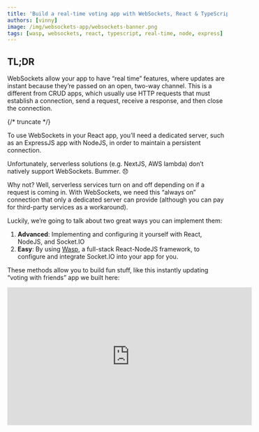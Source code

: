 ```yaml
---
title: 'Build a real-time voting app with WebSockets, React & TypeScript 🔌⚡️'
authors: [vinny]
image: /img/websockets-app/websockets-banner.png
tags: [wasp, websockets, react, typescript, real-time, node, express]
---
```




## TL;DR

WebSockets allow your app to have “real time” features, where updates are instant because they’re passed on an open, two-way channel. This is a different from CRUD apps, which usually use HTTP requests that must establish a connection, send a request, receive a response, and then close the connection.

{/* truncate */}

<ImgWithCaption source="img/websockets-app/Untitled.png" width="550px" />

To use WebSockets in your React app, you’ll need a dedicated server, such as an ExpressJS app with NodeJS, in order to maintain a persistent connection.

Unfortunately, serverless solutions (e.g. NextJS, AWS lambda) don’t natively support WebSockets. Bummer. 😞

Why not? Well, serverless services turn on and off depending on if a request is coming in. With WebSockets, we need this “always on” connection that only a dedicated server can provide (although you can pay for third-party services as a workaround).

Luckily, we’re going to talk about two great ways you can implement them:

1. **Advanced**: Implementing and configuring it yourself with React, NodeJS, and Socket.IO
2. **Easy**: By using [Wasp](https://wasp.sh), a full-stack React-NodeJS framework, to configure and integrate Socket.IO into your app for you.

These methods allow you to build fun stuff, like this instantly updating “voting with friends” app we built here:

<iframe width="560" height="315" src="https://www.youtube.com/embed/Twy-2P0Co6M" title="YouTube video player" frameborder="0" allow="accelerometer; autoplay; clipboard-write; encrypted-media; gyroscope; picture-in-picture; web-share" allowfullscreen />

You can try out the [live demo app here](https://websockets-voting-client.fly.dev/).
And if you just want the app code, it's [available here on GitHub](https://github.com/vincanger/websockets-wasp).

## Why WebSockets?

So, imagine you're at a party sending text messages to a friend to tell them what food to bring.

Now, wouldn’t it be easier if you called your friend on the phone so you could talk constantly,  instead of sending sporadic messages? That's pretty much what WebSockets are in the world of web applications.

For example, traditional HTTP requests (e.g. CRUD/RESTful) are like those text messages — your app has to **ask the server** every time it wants new information, just like you had to send a text message to your friend every time you thought of food for your party.

But with WebSockets, once a connection is established, it **remains open** for constant, two-way communication, so the server can send new information to your app the instant it becomes available, even if the client didn’t ask for it.

This is perfect for real-time applications like chat apps, game servers, or when you're keeping track of stock prices. For example, apps like Google Docs, Slack, WhatsApp, Uber, Zoom, and Robinhood all use WebSockets to power their real-time communication features.

![https://media3.giphy.com/media/26u4hHj87jMePiO3u/giphy.gif?cid=7941fdc6hxgjnub1rcs80udcj652956fwmm4qhxsmk6ldxg7\&ep=v1\_gifs\_search\&rid=giphy.gif\&ct=g](https://media3.giphy.com/media/26u4hHj87jMePiO3u/giphy.gif?cid=7941fdc6hxgjnub1rcs80udcj652956fwmm4qhxsmk6ldxg7\&ep=v1_gifs_search\&rid=giphy.gif\&ct=g)

So remember, when your app and server have a lot to talk about, go for WebSockets and let the conversation flow freely!

## How WebSockets Work

If you want real-time capabilities in your app, you don’t always need WebSockets. You can implement similar functionality by using resource-heavy processes, such as:

1. long-polling, e.g. running `setInterval` to periodically hit the server and check for updates.
2. one-way “server-sent events”, e.g. keeping a unidirectional server-to-client connection open to receive new updates from the server only.

<ImgWithCaption source="img/websockets-app/Untitled 1.png" width="550px" caption="1. HTTP handshake, 2. two-way instant communication, 3. close connection" />

WebSockets, on the other hand, provide a two-way (aka “full-duplex”) communication channel between the client and server.

Once established via an HTTP “handshake”, the server and client can freely exchange information instantly before the connection is finally closed by either side.

Although introducing WebSockets does add complexity due to asynchronous and event-driven components, choosing the right libraries and frameworks can make it easy.

In the sections below, we will show you two ways to implement WebSockets into a React-NodeJS app:

1. Configuring it yourself alongside your own standalone Node/ExpressJS server
2. Letting Wasp, a full-stack framework with superpowers, easily configure it for you

## Adding WebSockets Support in a React-NodeJS App

### What You Shouldn’t Use: Serverless Architecture

But first, here’s a “heads up” for you: despite being a great solution for certain use-cases, serverless solutions are **not** the right tool for this job.

That means, popular frameworks and infrastructure, like NextJS and AWS Lambda, do not support WebSockets integration out-of-the-box.

<iframe width="560" height="315" src="https://www.youtube.com/embed/e5Cye4pIFeA" title="YouTube video player" frameborder="0" allow="accelerometer; autoplay; clipboard-write; encrypted-media; gyroscope; picture-in-picture; web-share" allowfullscreen />

Instead of running on a dedicated, traditional server, such solutions utilize serverless functions (also known as lambda functions), which are designed to execute and complete a task as soon as a request comes in. It’s as if they “turn on” when the request comes in, and then “turn off” once it’s completed.

This serverless architecture is not ideal for keeping a WebSocket connection alive because we want a persistent, “always-on” connection.

That’s why you need a “serverful” architecture if you want to build real-time apps. And although there is a workaround to getting WebSockets on a serverless architecture, [like using third-party services](https://vercel.com/guides/do-vercel-serverless-functions-support-websocket-connections), this has a number of drawbacks:

- **Cost:** these services exist as subscriptions and can get costly as your app scales
- **Limited Customization:** you’re using a pre-built solution, so you have less control
- **Debugging:** fixing errors gets more difficult, as your app is not running locally

<ImgWithCaption source="img/websockets-app/Untitled 2.png" width="550px" />

### Using ExpressJS with Socket.IO  — Complex/Customizable Method

Okay, let's start with the first, more traditional approach: creating a dedicated server for your client to establish a two-way communication channel with.

This method is more advanced and involves a bit more complexity, but allows for more fine-tuned customization. **If you're looking for a straightforward, easier way to bring WebSockets to your React/NodeJS app, we'll get to that in the [section below](#implementing-websockets-with-wasp--easierless-config-method)**

:::note
👨‍💻 If you want to code along you can follow the instructions below. Alternatively, if you just want to see the finished React-NodeJS full-stack app, check out the [github repo here](https://github.com/vincanger/websockets-react)
:::

In this exampple, we’ll be using [ExpressJS](https://expressjs.com/) with the [Socket.IO](http://Socket.io) library. Although there are others out there, Socket.IO is a great library that makes working with WebSockets in NodeJS [easier](https://socket.io/docs/v4/).

If you want to code along, first clone the `start` branch:

```bash
git clone --branch start https://github.com/vincanger/websockets-react.git
```

You’ll notice that inside we have two folders:

- 📁 `ws-client` for our React app
- 📁 `ws-server` for our ExpressJS/NodeJS server

Let’s `cd` into the server folder and install the dependencies:

```bash
cd ws-server && npm install
```

We also need to install the types for working with typescript:

```bash
npm i --save-dev @types/cors
```

Now run the server, using the `npm start` command in your terminal.

You should see `listening on *:8000` printed to the console!

At the moment, this is what our `index.ts` file looks like:

```tsx
import cors from 'cors';
import express from 'express';

const app = express();
app.use(cors({ origin: '*' }));
const server = require('http').createServer(app);

app.get('/', (req, res) => {
  res.send(`<h1>Hello World</h1>`);
});

server.listen(8000, () => {
  console.log('listening on *:8000');
});
```

There’s not much going on here, so let’s install the [Socket.IO](http://Socket.IO) package and start adding WebSockets to our server!

First, let’s kill the server with `ctrl + c` and then run:

```bash
npm install socket.io
```

Let’s go ahead and replace the `index.ts` file with the following code. I know it’s a lot of code, so I’ve left a bunch of comments that explain what’s going on ;):

```tsx
import cors from 'cors';
import express from 'express';
import { Server, Socket } from 'socket.io';

type PollState = {
  question: string;
  options: {
    id: number;
    text: string;
    description: string;
    votes: string[];
  }[];
};
interface ClientToServerEvents {
  vote: (optionId: number) => void;
  askForStateUpdate: () => void;
}
interface ServerToClientEvents {
  updateState: (state: PollState) => void;
}
interface InterServerEvents { }
interface SocketData {
  user: string;
}

const app = express();
app.use(cors({ origin: 'http://localhost:5173' })); // this is the default port that Vite runs your React app on
const server = require('http').createServer(app);
// passing these generic type parameters to the `Server` class
// ensures data flowing through the server are correctly typed.
const io = new Server<
  ClientToServerEvents,
  ServerToClientEvents,
  InterServerEvents,
  SocketData
>(server, {
  cors: {
    origin: 'http://localhost:5173',
    methods: ['GET', 'POST'],
  },
});

// this is middleware that Socket.IO uses on initiliazation to add
// the authenticated user to the socket instance. Note: we are not
// actually adding real auth as this is beyond the scope of the tutorial
io.use(addUserToSocketDataIfAuthenticated);

// the client will pass an auth "token" (in this simple case, just the username)
// to the server on initialize of the Socket.IO client in our React App
async function addUserToSocketDataIfAuthenticated(socket: Socket, next: (err?: Error) => void) {
  const user = socket.handshake.auth.token;
  if (user) {
    try {
      socket.data = { ...socket.data, user: user };
    } catch (err) {}
  }
  next();
}

// the server determines the PollState object, i.e. what users will vote on
// this will be sent to the client and displayed on the front-end
const poll: PollState = {
  question: "What are eating for lunch ✨ Let's order",
  options: [
    {
      id: 1,
      text: 'Party Pizza Place',
      description: 'Best pizza in town',
      votes: [],
    },
    {
      id: 2,
      text: 'Best Burger Joint',
      description: 'Best burger in town',
      votes: [],
    },
    {
      id: 3,
      text: 'Sus Sushi Place',
      description: 'Best sushi in town',
      votes: [],
    },
  ],
};

io.on('connection', (socket) => {
  console.log('a user connected', socket.data.user);

	// the client will send an 'askForStateUpdate' request on mount
	// to get the initial state of the poll
  socket.on('askForStateUpdate', () => {
    console.log('client asked For State Update');
    socket.emit('updateState', poll);
  });

  socket.on('vote', (optionId: number) => {
    // If user has already voted, remove their vote.
    poll.options.forEach((option) => {
      option.votes = option.votes.filter((user) => user !== socket.data.user);
    });
    // And then add their vote to the new option.
    const option = poll.options.find((o) => o.id === optionId);
    if (!option) {
      return;
    }
    option.votes.push(socket.data.user);
		// Send the updated PollState back to all clients
    io.emit('updateState', poll);
  });

  socket.on('disconnect', () => {
    console.log('user disconnected');
  });
});

server.listen(8000, () => {
  console.log('listening on *:8000');
});
```

Great, start the server again with `npm start` and let’s add the [Socket.IO](http://Socket.IO) client to the front-end.

`cd` into the `ws-client` directory and run

```bash
cd ../ws-client && npm install
```

Next, start the development server with `npm run dev` and you should see the hardcoded starter app in your browser:

<ImgWithCaption source="img/websockets-app/Untitled 3.png" width="550px" />

You may have noticed that poll does not match the `PollState` from our server. We need to install the [Socket.IO](http://Socket.IO) client and set it all up in order start our real-time communication and get the correct poll from the server.

Go ahead and kill the development server with `ctrl + c` and run:

```bash
npm install socket.io-client
```

Now let’s create a hook that initializes and returns our WebSocket client after it establishes a connection. To do that, create a new file in `./ws-client/src` called `useSocket.ts`:

```tsx
import { useState, useEffect } from 'react';
import socketIOClient, { Socket } from 'socket.io-client';

export type PollState = {
  question: string;
  options: {
    id: number;
    text: string;
    description: string;
    votes: string[];
  }[];
};
interface ServerToClientEvents {
  updateState: (state: PollState) => void;
}
interface ClientToServerEvents {
  vote: (optionId: number) => void;
  askForStateUpdate: () => void;
}

export function useSocket({endpoint, token } : { endpoint: string, token: string }) {
  // initialize the client using the server endpoint, e.g. localhost:8000
	// and set the auth "token" (in our case we're simply passing the username
	// for simplicity -- you would not do this in production!)
	// also make sure to use the Socket generic types in the reverse order of the server!
	const socket: Socket<ServerToClientEvents, ClientToServerEvents>  = socketIOClient(endpoint,  {
    auth: {
      token: token
    }
  })
  const [isConnected, setIsConnected] = useState(false);

  useEffect(() => {
    console.log('useSocket useEffect', endpoint, socket)

    function onConnect() {
      setIsConnected(true)
    }

    function onDisconnect() {
      setIsConnected(false)
    }

    socket.on('connect', onConnect)
    socket.on('disconnect', onDisconnect)

    return () => {
      socket.off('connect', onConnect)
      socket.off('disconnect', onDisconnect)
    }
  }, [token]);

	// we return the socket client instance and the connection state
  return {
    isConnected,
    socket,
  };
}
```

Now let’s go back to our main `App.tsx` page and replace it with the following code (again I’ve left comments to explain):

```tsx
import { useState, useMemo, useEffect } from 'react';
import { Layout } from './Layout';
import { Button, Card } from 'flowbite-react';
import { useSocket } from './useSocket';
import type { PollState } from './useSocket';

const App = () => {
	// set the PollState after receiving it from the server
  const [poll, setPoll] = useState<PollState | null>(null);

	// since we're not implementing Auth, let's fake it by
	// creating some random user names when the App mounts
  const randomUser = useMemo(() => {
    const randomName = Math.random().toString(36).substring(7);
    return `User-${randomName}`;
  }, []);

	// 🔌⚡️ get the connected socket client from our useSocket hook!
  const { socket, isConnected } = useSocket({ endpoint: `http://localhost:8000`, token: randomUser });

  const totalVotes = useMemo(() => {
    return poll?.options.reduce((acc, option) => acc + option.votes.length, 0) ?? 0;
  }, [poll]);

	// every time we receive an 'updateState' event from the server
	// e.g. when a user makes a new vote, we set the React's state
	// with the results of the new PollState
  socket.on('updateState', (newState: PollState) => {
    setPoll(newState);
  });

  useEffect(() => {
    socket.emit('askForStateUpdate');
  }, []);

  function handleVote(optionId: number) {
    socket.emit('vote', optionId);
  }

  return (
    <Layout user={randomUser}>
      <div className='w-full max-w-2xl mx-auto p-8'>
        <h1 className='text-2xl font-bold'>{poll?.question ?? 'Loading...'}</h1>
        <h2 className='text-lg italic'>{isConnected ? 'Connected ✅' : 'Disconnected 🛑'}</h2>
        {poll && <p className='leading-relaxed text-gray-500'>Cast your vote for one of the options.</p>}
        {poll && (
          <div className='mt-4 flex flex-col gap-4'>
            {poll.options.map((option) => (
              <Card key={option.id} className='relative transition-all duration-300 min-h-[130px]'>
                <div className='z-10'>
                  <div className='mb-2'>
                    <h2 className='text-xl font-semibold'>{option.text}</h2>
                    <p className='text-gray-700'>{option.description}</p>
                  </div>
                  <div className='absolute bottom-5 right-5'>
                    {randomUser && !option.votes.includes(randomUser) ? (
                      <Button onClick={() => handleVote(option.id)}>Vote</Button>
                    ) : (
                      <Button disabled>Voted</Button>
                    )}
                  </div>
                  {option.votes.length > 0 && (
                    <div className='mt-2 flex gap-2 flex-wrap max-w-[75%]'>
                      {option.votes.map((vote) => (
                        <div
                          key={vote}
                          className='py-1 px-3 bg-gray-100 rounded-lg flex items-center justify-center shadow text-sm'
                        >
                          <div className='w-2 h-2 bg-green-500 rounded-full mr-2'></div>
                          <div className='text-gray-700'>{vote}</div>
                        </div>
                      ))}
                    </div>
                  )}
                </div>
                <div className='absolute top-5 right-5 p-2 text-sm font-semibold bg-gray-100 rounded-lg z-10'>
                  {option.votes.length} / {totalVotes}
                </div>
                <div
                  className='absolute inset-0 bg-gradient-to-r from-yellow-400 to-orange-500 opacity-75 rounded-lg transition-all duration-300'
                  style={{
                    width: `${totalVotes > 0 ? (option.votes.length / totalVotes) * 100 : 0}%`,
                  }}
                ></div>
              </Card>
            ))}
          </div>
        )}
      </div>
    </Layout>
  );
};
export default App;
```

Go ahead now and start the client with `npm run dev`. Open another terminal window/tab, `cd` into the `ws-server` directory and run `npm start`.

If we did that correctly, we should be seeing our finished, working, REAL TIME app! 🙂

It looks and works great if you open it up in two or three browser tabs. Check it out:

<ImgWithCaption source="img/websockets-app/Untitled.gif" width="550px" />

Nice!

So we’ve got the core functionality here, but as this is just a demo, there are a couple very important pieces missing that make this app unusable in production.

Mainly, we’re creating a random fake user each time the app mounts. You can check this by refreshing the page and voting again. You’ll see the votes just add up, as we’re creating a new random user each time. We don’t want that!

We should instead be authenticating and persisting a session for a user that’s registered in our database. But another problem: we don’t even have a database at all in this app!

You can start to see the how the complexity add ups for even just a simple voting feature

Luckily, our next solution, Wasp, has integrated Authentication and Database Management. Not to mention, it also takes care of a lot of the WebSockets configuration for us.

So let’s go ahead and give that a go!

### Implementing WebSockets with Wasp — Easier/Less Config Method

Because Wasp is an innovative full-stack framework, it makes building React-NodeJS apps quick and developer-friendly.

Wasp has lots of time-saving features, including WebSocket support via [Socket.IO](http://socket.io/), Authentication, Database Management, and Full-stack type-safety out-of-the box.

Wasp can take care of all this heavy lifting for you because of its use of a config file, which you can think of like a set of instructions that the Wasp compiler uses to help glue your app together.

To see it in action, let's implement WebSocket communication using Wasp by following these steps

:::tip
If you just want to see finished app’s code, you can check out the [GitHub repo here](https://github.com/vincanger/websockets-wasp)
:::

1. Install Wasp globally by running the following command in your terminal:

```bash
curl -sSL https://get.wasp.sh/installer.sh | sh
```

If you want to code along, first clone the `start` branch of the example app:

```bash
git clone --branch start https://github.com/vincanger/websockets-wasp.git
```

You’ll notice that the structure of the Wasp app is split:

- 🐝 a `main.wasp` config file exists at the root
- 📁 `src/client` is our directory for our React files
- 📁 `src/server` is our directory for our ExpressJS/NodeJS functions

Let’s start out by taking a quick look at our `main.wasp` file.

```jsx
app whereDoWeEat {
  wasp: {
    version: "^0.13.2"
  },
  title: "where-do-we-eat",
  client: {
    rootComponent: import { Layout } from "@src/client/Layout",
  },
  // 🔐 This is how we get Auth in our app. Easy!
  auth: {
    userEntity: User,
    onAuthFailedRedirectTo: "/login",
    methods: {
      usernameAndPassword: {}
    }
  },
}

// 👱 this is the data model for our registered users in our database
entity User {=psl
  id       Int     @id @default(autoincrement())
psl=}

// ...
```

With this, the Wasp compiler will know what to do and will configure these features for us.

Let’s tell it we want WebSockets, as well. Add the `webSocket` definition to the `main.wasp` file, just between `auth` and `dependencies`:

```jsx
app whereDoWeEat {
	// ...
  webSocket: {
    fn: import { webSocketFn } from "@src/server/ws-server",
  },
	// ...
}
```

Now we have to define the `webSocketFn`. In the `./src/server` directory create a new file, `ws-server.ts` and copy the following code:

```tsx
import { getUsername } from 'wasp/auth';
import { type WebSocketDefinition } from 'wasp/server/webSocket';

type PollState = {
  question: string;
  options: {
    id: number;
    text: string;
    description: string;
    votes: string[];
  }[];
};

interface ServerToClientEvents {
  updateState: (state: PollState) => void;
}
interface ClientToServerEvents {
  vote: (optionId: number) => void;
  askForStateUpdate: () => void;
}
interface InterServerEvents {}

export const webSocketFn: WebSocketDefinition<ClientToServerEvents, ServerToClientEvents, InterServerEvents> = (
  io,
  _context
) => {
  const poll: PollState = {
    question: "What are eating for lunch ✨ Let's order",
    options: [
      {
        id: 1,
        text: 'Party Pizza Place',
        description: 'Best pizza in town',
        votes: [],
      },
      {
        id: 2,
        text: 'Best Burger Joint',
        description: 'Best burger in town',
        votes: [],
      },
      {
        id: 3,
        text: 'Sus Sushi Place',
        description: 'Best sushi in town',
        votes: [],
      },
    ],
  };
  io.on('connection', (socket) => {
    if (!socket.data.user) {
      console.log('Socket connected without user');
      return;
    }

    const connectionUsername = getUsername(socket.data.user);

    console.log('Socket connected: ', connectionUsername);
    socket.on('askForStateUpdate', () => {
      socket.emit('updateState', poll);
    });

    socket.on('vote', (optionId) => {
      if (!connectionUsername) {
        return;
      }
      // If user has already voted, remove their vote.
      poll.options.forEach((option) => {
        option.votes = option.votes.filter((username) => username !== connectionUsername);
      });
      // And then add their vote to the new option.
      const option = poll.options.find((o) => o.id === optionId);
      if (!option) {
        return;
      }
      option.votes.push(connectionUsername);
      io.emit('updateState', poll);
    });

    socket.on('disconnect', () => {
      console.log('Socket disconnected: ', connectionUsername);
    });
  });
};
```

You may have noticed that there’s a lot less configuration and boilerplate needed here in the Wasp implementation. That’s because the:

- endpoints,
- authentication,
- and Express and [Socket.IO](http://Socket.IO) middleware

are all being handled for you by Wasp. Noice!

<ImgWithCaption source="img/websockets-app/Untitled 4.png" width="550px" />

Let’s go ahead now and run the app to see what we have at this point.

First, we need to initialize the database so that our Auth works correctly. This is something we didn’t do in the previous example due to high complexity, but is easy to do with Wasp:

```bash
wasp db migrate-dev
```

Once that’s finished, run the app (it my take a while on first run to install all depenedencies):

```bash
wasp start
```

You should see a login screen this time. Go ahead and first register a user, then login:

<ImgWithCaption source="img/websockets-app/Untitled 5.png" width="550px" />

Once logged in, you’ll see the same hardcoded poll data as in the previous example, because, again, we haven’t set up the [Socket.IO](http://Socket.IO) client on the frontend. But this time it should be much easier.

Why? Well, besides less configuration, another nice benefit of working with [TypeScript with Wasp](/docs/advanced/web-sockets), is that you just have to define payload types with matching event names on the server, and those types will get exposed automatically on the client!

Let’s take a look at how that works now.

In `.src/client/MainPage.tsx`, replace the contents with the following code:

```tsx
// Wasp provides us with pre-configured hooks and types based on
// our server code. No need to set it up ourselves!
import { type ServerToClientPayload, useSocket, useSocketListener } from 'wasp/client/webSocket';
import { useAuth } from 'wasp/client/auth';
import { useState, useMemo, useEffect } from 'react';
import { Button, Card } from 'flowbite-react';
import { getUsername } from 'wasp/auth';

const MainPage = () => {
  // Wasp provides a bunch of pre-built hooks for us :)
  const { data: user } = useAuth();
  const [poll, setPoll] = useState<ServerToClientPayload<'updateState'> | null>(null);
  const totalVotes = useMemo(() => {
    return poll?.options.reduce((acc, option) => acc + option.votes.length, 0) ?? 0;
  }, [poll]);

  const { socket } = useSocket();

  const username = user ? getUsername(user) : null;

  useSocketListener('updateState', (newState) => {
    setPoll(newState);
  });

  useEffect(() => {
    socket.emit('askForStateUpdate');
  }, []);

  function handleVote(optionId: number) {
    socket.emit('vote', optionId);
  }

  return (
    <div className='w-full max-w-2xl mx-auto p-8'>
      <h1 className='text-2xl font-bold'>{poll?.question ?? 'Loading...'}</h1>
      {poll && <p className='leading-relaxed text-gray-500'>Cast your vote for one of the options.</p>}
      {poll && (
        <div className='mt-4 flex flex-col gap-4'>
          {poll.options.map((option) => (
            <Card key={option.id} className='relative transition-all duration-300 min-h-[130px]'>
              <div className='z-10'>
                <div className='mb-2'>
                  <h2 className='text-xl font-semibold'>{option.text}</h2>
                  <p className='text-gray-700'>{option.description}</p>
                </div>
                <div className='absolute bottom-5 right-5'>
                  {username && !option.votes.includes(username) ? (
                    <Button onClick={() => handleVote(option.id)}>Vote</Button>
                  ) : (
                    <Button disabled>Voted</Button>
                  )}
                  {!user}
                </div>
                {option.votes.length > 0 && (
                  <div className='mt-2 flex gap-2 flex-wrap max-w-[75%]'>
                    {option.votes.map((username, idx) => {
                      return (
                        <div
                          key={username}
                          className='py-1 px-3 bg-gray-100 rounded-lg flex items-center justify-center shadow text-sm'
                        >
                          <div className='w-2 h-2 bg-green-500 rounded-full mr-2'></div>
                          <div className='text-gray-700'>{username}</div>
                        </div>
                      );
                    })}
                  </div>
                )}
              </div>
              <div className='absolute top-5 right-5 p-2 text-sm font-semibold bg-gray-100 rounded-lg z-10'>
                {option.votes.length} / {totalVotes}
              </div>
              <div
                className='absolute inset-0 bg-gradient-to-r from-yellow-400 to-orange-500 opacity-75 rounded-lg transition-all duration-300'
                style={{
                  width: `${totalVotes > 0 ? (option.votes.length / totalVotes) * 100 : 0}%`,
                }}
              ></div>
            </Card>
          ))}
        </div>
      )}
    </div>
  );
};
export default MainPage;
```

In comparison to the previous implementation, Wasp saved us from having to configure the [Socket.IO](http://Socket.IO) client, as well as building our own hooks.

Also, hover over the variables in your client-side code, and you’ll see that the types are being automatically inferred for you!

Here’s just one example, but it should work for them all:

<ImgWithCaption source="img/websockets-app/Untitled 6.png" width="550px" />

Now if you open up a new private/incognito tab, register a new user, and login, you’ll see a fully working, real-time voting app. The best part is, in comparison to the previous approach, we can log out and back in, and our voting data persists, which is exactly what we’d expect from a production grade app. 🎩

<ImgWithCaption source="img/websockets-app/Untitled 1.gif" width="550px" />

Awesome… 😏

## Comparing the Two Approaches

Now, just because one approach seems easier, doesn’t always mean it’s always better. Let’s give a quick run-down of the advantages and disadvantages of both the implementations above.

|  | Without Wasp | With Wasp |
| --- | --- | --- |
| 😎 Intended User  | Senior Developers, web development teams | Full-stack developers, “Indiehackers”, junior devs |
| 📈 Complexity of Code | Medium-to-High | Low |
| 🚤 Speed | Slower, more methodical | Faster, more integrated |
| 🧑‍💻 Libraries | Any | Socket.IO |
| ⛑ Type safety  | Implement on both server and client | Implement once on server, inferred by Wasp on client |
| 🎮 Amount of control | High, as you determine the implementation | Opinionated, as Wasp decides the basic implementation |
| 🐛 Learning Curve | Complex: full knowledge of front and backend technologies, including WebSockets | Intermediate: Knowledge of full-stack fundamentals necessary. |

### Implementing WebSockets Using React, Express.js (Without Wasp)

Advantages:

1. Control & **Flexibility**: You can approach the implementation of WebSockets in the way that best suits your project's needs, as well as your choice between a [number of different WebSocket libraries](https://www.atatus.com/blog/websocket-libraries-for-nodejs/), not just Socket.IO.

Disadvantages:

1. **More Code & Complexity**: Without the abstractions provided by a framework like Wasp, you might need to write more code and create your own abstractions to handle common tasks. Not to mention the proper configuration of a NodeJS/ExpressJS server (the one provided in the example is very basic)
2. Manual **Type Safety: If you’re working with TypeScript, you have to be more careful typing your  event handlers and payload types coming into and going out from the server, or implement a more type-safe approach yourself.**

### Implementing WebSockets with Wasp (uses React, ExpressJS, and [Socket.IO](http://Socket.IO) under the hood)

Advantages:

1. Fully-Integrated\*\*/Less code\*\*: Wasp provides useful abstractions such as `useSocket` and `useSocketListener` hooks for use in React components (on top of other features like Auth, Async Jobs, Email-sending, DB management, and Deployment), simplifying the client-side code, and allowing for full integration with less configuration.
2. **Type Safety**: Wasp facilitates full-stack type safety for WebSocket events and payloads. This reduces the likelihood of runtime errors due to mismatched data types and saves you from writing even more boilerplate.

Disadvantages:

1. **Learning curve**: Developers unfamiliar with Wasp will need to learn the framework to effectively use it.
2. **Less control**: While Wasp provides a lot of conveniences, it abstracts away some of the details, giving developers slightly less control over certain aspects of socket management.

## Conclusion

In general, how you add WebSockets to your React app depends on the specifics of your project, your comfort level with the available tools, and the trade-offs you're willing to make between ease of use, control, and complexity.

Don’t forget, if you want to check out the full finished code from our “Lunch Voting” example full-stack app, go here: [https://github.com/vincanger/websockets-wasp](https://github.com/vincanger/websockets-wasp)

And if you know of a better, cooler, sleeker way of implementing WebSockets into your apps, let us know in the comments below

<ImgWithCaption source="img/websockets-app/Untitled 7.png" width="550px" />
